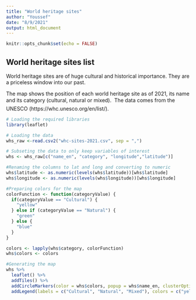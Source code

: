 ---
title: "World heritage sites"
author: "Youssef"
date: "8/9/2021"
output: html_document
---

```{r setup, include=FALSE}
knitr::opts_chunk$set(echo = FALSE)
```

## World heritage sites list

World heritage sites are of huge cultural and historical importance. They are a priceless window into our past. 

The map shows the position of each world heritage site as of 2021, its name and its category (cultural, natural or mixed).

The data comes from the UNESCO (https://whc.unesco.org/en/list/). 


```{r message = FALSE}
# Loading the required libraries
library(leaflet)

# Loading the data
whs_raw <-read.csv2("whc-sites-2021.csv", sep = ",")

# Subseting the data to only keep variables of interest
whs <- whs_raw[c("name_en", "category", "longitude","latitude")]

#Renaming the columns to lat and long and converting to numeric
whs$latitude <- as.numeric(levels(whs$latitude))[whs$latitude]
whs$longitude <- as.numeric(levels(whs$longitude))[whs$longitude]

#Preparing colors for the map
colorFunction <- function(categoryValue) {
  if(categoryValue == "Cultural") {
    "yellow"
  } else if (categoryValue == "Natural") {
    "green"
  } else {
    "blue"
  }
}

colors <- lapply(whs$category, colorFunction)
whs$colors <- colors 

#Generating the map
whs %>%
  leaflet() %>%
  addTiles() %>%
  addCircleMarkers(color = whs$colors, popup = whs$name_en, clusterOptions = markerClusterOptions()) %>%
  addLegend(labels = c("Cultural", "Natural", "Mixed"), colors = c("yellow", "green", "blue"))
```
